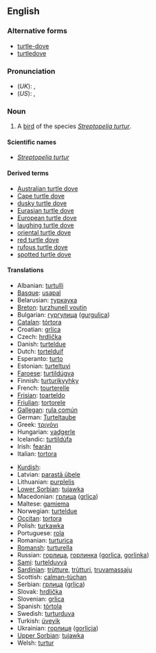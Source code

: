 {{wikipedia}}
==English==

{{rfc-header|Alternative forms}}
===Alternative forms===
*[[turtle-dove]]
*[[turtledove]]

===Pronunciation===
*(''UK''): {{IPA|/ˈtɜːtəldʌv/}}, {{SAMPA|/"t3:t@ldVv/}}
*(''US''): {{IPA|/ˈtɝtəldʌv/}}, {{SAMPA|/"t3`t@ldVv/}}

===Noun===
{{en-noun|sg=[[turtle]] [[dove]]}}

# A [[bird]] of the species ''[[Streptopelia turtur]]''.

====Scientific names====
*''[[Streptopelia turtur]]''

====Derived terms====
*[[Australian turtle dove]]
*[[Cape turtle dove]]
*[[dusky turtle dove]]
*[[Eurasian turtle dove]]
*[[European turtle dove]]
*[[laughing turtle dove]]
*[[oriental turtle dove]]
*[[red turtle dove]]
*[[rufous turtle dove]]
*[[spotted turtle dove]]

====Translations====
{{trans-top|bird}}
*Albanian: [[turtulli]]
*[[Basque]]: [[usapal]]
*Belarusian: [[туркаука]]
*[[Breton]]: [[turzhunell voutin]]
*Bulgarian: [[гургулица]] ([[gurgulica]])
*[[Catalan]]: [[tórtora]]
*Croatian: [[grlica]]
*Czech: [[hrdlička]]
*Danish: [[turteldue]]
*Dutch: [[tortelduif]] {{f}}
*Esperanto: [[turto]]
*Estonian: [[turteltuvi]]
*[[Faroese]]: [[turtildúgva]]
*Finnish: [[turturikyyhky]]
*French: [[tourterelle]] {{f}}
*[[Frisian]]: [[toarteldo]]
*[[Friulian]]: [[tortorele]]
*[[Gallegan]]: [[rula común]]
*German: [[Turteltaube]] {{f}}
*Greek: [[τριγόνι]] '' ''
*Hungarian: [[vadgerle]]
*Icelandic: [[turtildúfa]]
*Irish: [[fearán]]
*Italian: [[tortora]] {{f}}
{{trans-mid}}
*[[Kurdish]]: {{trad|ku|qumrî}} {{f}}
*Latvian: [[parastā ūbele]]
*Lithuanian: [[purplelis]]
*[[Lower Sorbian]]: [[tujawka]]
*Macedonian: [[грлица]] ([[grlica]])
*Maltese: [[gamiema]]
*Norwegian: [[turteldue]]
*[[Occitan]]: [[tortora]]
*Polish: [[turkawka]] '' ''
*Portuguese: [[rola]]
*Romanian: [[turturica]]
*[[Romansh]]: [[turturella]]
*Russian: [[горлица]], [[горлинка]] ([[gorlica]], [[gorlinka]]) '' ''
*[[Sami]]: [[turtelduvvá]]
*[[Sardinian]]: [[trùtture]], [[trùtturi]], [[truvamassaju]]
*Scottish: [[calman-tùchan]]
*Serbian: [[грлица]] ([[grlica]])
*Slovak: [[hrdlička]]
*Slovenian: [[grlica]] {{f}}
*Spanish: [[tórtola]] {{f}}
*Swedish: [[turturduva]]
*Turkish: [[üveyik]]
*Ukrainian: [[горлиця]] ([[gorlicja]])
*[[Upper Sorbian]]: [[tujawka]]
*Welsh: [[turtur]]
{{trans-bottom}}
